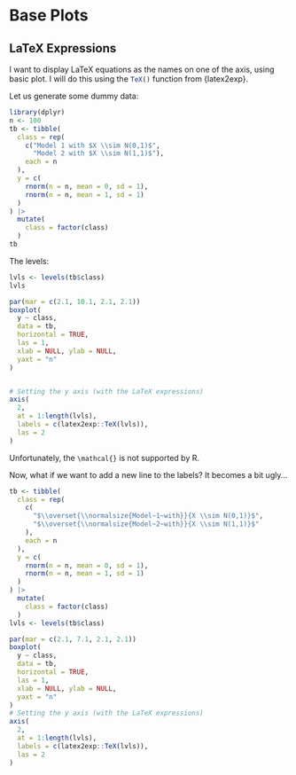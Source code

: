 # Base Plots

## LaTeX Expressions

I want to display LaTeX equations as the names on one of the axis, using basic plot. I will do this using the `TeX()`{.R} function from {latex2exp}.

Let us generate some dummy data:
```r
library(dplyr)
n <- 100
tb <- tibble(
  class = rep(
    c("Model 1 with $X \\sim N(0,1)$",
      "Model 2 with $X \\sim N(1,1)$"),
    each = n
  ),
  y = c(
    rnorm(n = n, mean = 0, sd = 1),
    rnorm(n = n, mean = 1, sd = 1)
  )
) |> 
  mutate(
    class = factor(class)
  )
tb
```

The levels:

```r
lvls <- levels(tb$class)
lvls
```


```r
par(mar = c(2.1, 10.1, 2.1, 2.1))
boxplot(
  y ~ class,
  data = tb,
  horizontal = TRUE,
  las = 1,
  xlab = NULL, ylab = NULL,
  yaxt = "n"
)


# Setting the y axis (with the LaTeX expressions)
axis(
  2, 
  at = 1:length(lvls), 
  labels = c(latex2exp::TeX(lvls)),
  las = 2
)
```


::: {.callout-note}

Unfortunately, the `\mathcal{}` is not supported by R.

:::


Now, what if we want to add a new line to the labels? It becomes a bit ugly...

```r

tb <- tibble(
  class = rep(
    c(
      "$\\overset{\\normalsize{Model~1~with}}{X \\sim N(0,1)}$",
      "$\\overset{\\normalsize{Model~2~with}}{X \\sim N(1,1)}$"
    ),
    each = n
  ),
  y = c(
    rnorm(n = n, mean = 0, sd = 1),
    rnorm(n = n, mean = 1, sd = 1)
  )
) |> 
  mutate(
    class = factor(class)
  )
lvls <- levels(tb$class)

par(mar = c(2.1, 7.1, 2.1, 2.1))
boxplot(
  y ~ class,
  data = tb,
  horizontal = TRUE,
  las = 1,
  xlab = NULL, ylab = NULL,
  yaxt = "n"
)
# Setting the y axis (with the LaTeX expressions)
axis(
  2, 
  at = 1:length(lvls), 
  labels = c(latex2exp::TeX(lvls)),
  las = 2
)
```

